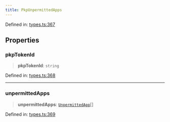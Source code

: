 ```yaml
---
title: PkpUnpermittedApps
---
```


Defined in: [types.ts:367](https://github.com/LIT-Protocol/Vincent/blob/59bbcc58961d006596c8c80671cc1200f69f2946/packages/libs/contracts-sdk/src/types.ts#L367)

## Properties

### pkpTokenId

> **pkpTokenId**: `string`

Defined in: [types.ts:368](https://github.com/LIT-Protocol/Vincent/blob/59bbcc58961d006596c8c80671cc1200f69f2946/packages/libs/contracts-sdk/src/types.ts#L368)

***

### unpermittedApps

> **unpermittedApps**: [`UnpermittedApp`](./UnpermittedApp)[]

Defined in: [types.ts:369](https://github.com/LIT-Protocol/Vincent/blob/59bbcc58961d006596c8c80671cc1200f69f2946/packages/libs/contracts-sdk/src/types.ts#L369)
